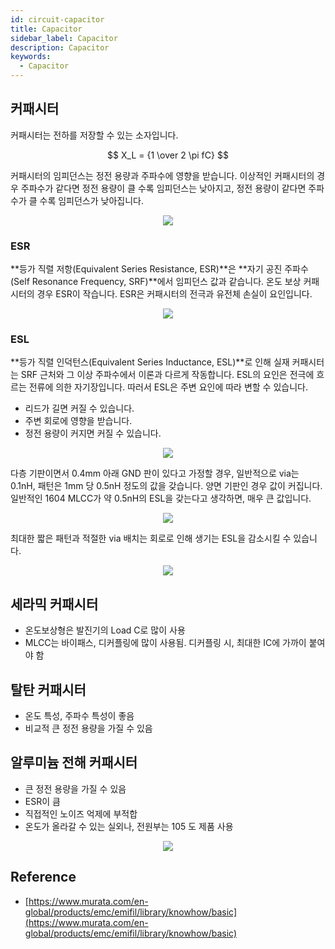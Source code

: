 ```yaml
---
id: circuit-capacitor
title: Capacitor
sidebar_label: Capacitor
description: Capacitor
keywords:
  - Capacitor
---
```



## 커패시터

커패시터는 전하를 저장할 수 있는 소자입니다.

$$
X_L = {1 \over 2 \pi fC}
$$

커패시터의 임피던스는 정전 용량과 주파수에 영향을 받습니다. 이상적인 커패시터의 경우 주파수가 같다면 정전 용량이 클 수록 임피던스는 낮아지고, 정전 용량이 같다면 주파수가 클 수록 임피던스가 낮아집니다.

<center>
	<img src={useBaseUrl("img/etc/circuit/basics/capacitor/capacitor-frequency-impedance.gif")} />
</center>

### ESR

**등가 직렬 저항(Equivalent Series Resistance, ESR)**은 **자기 공진 주파수(Self Resonance Frequency, SRF)**에서 임피던스 값과 같습니다. 온도 보상 커패시터의 경우 ESR이 작습니다. ESR은 커패시터의 전극과 유전체 손실이 요인입니다.

<center>
	<img src={useBaseUrl("img/etc/circuit/basics/capacitor/capacitor-equivalent-circuit.gif")} />
</center>

### ESL

**등가 직렬 인덕턴스(Equivalent Series Inductance, ESL)**로 인해 실재 커패시터는 SRF 근처와 그 이상 주파수에서 이론과 다르게 작동합니다. ESL의 요인은 전극에 흐르는 전류에 의한 자기장입니다. 따러서 ESL은 주변 요인에 따라 변할 수 있습니다.

- 리드가 길면 커질 수 있습니다.
- 주변 회로에 영향을 받습니다.
- 정전 용량이 커지면 커질 수 있습니다.

<center>
	<img src={useBaseUrl("img/etc/circuit/basics/capacitor/capacitor-esl.gif")} />
</center>

다층 기판이면서 0.4mm 아래 GND 판이 있다고 가정할 경우, 일반적으로 via는 0.1nH, 패턴은 1mm 당 0.5nH 정도의 값을 갖습니다. 양면 기판인 경우 값이 커집니다. 일반적인 1604 MLCC가 약 0.5nH의 ESL을 갖는다고 생각하면, 매우 큰 값입니다.

<center>
	<img src={useBaseUrl("img/etc/circuit/basics/capacitor/capacitor-esl-in-pattern.gif")} />
</center>

최대한 짧은 패턴과 적절한 via 배치는 회로로 인해 생기는 ESL을 감소시킬 수 있습니다.

<center>
	<img src={useBaseUrl("img/etc/circuit/basics/capacitor/capacitor-pattern-to-reduce-esl.gif")} />
</center>

## 세라믹 커패시터

- 온도보상형은 발진기의 Load C로 많이 사용
- MLCC는 바이패스, 디커플링에 많이 사용됨. 디커플링 시, 최대한 IC에 가까이 붙여야 함

## 탈탄 커패시터

- 온도 특성, 주파수 특성이 좋음
- 비교적 큰 정전 용량을 가질 수 있음

## 알루미늄 전해 커패시터

- 큰 정전 용량을 가질 수 있음
- ESR이 큼
- 직접적인 노이즈 억제에 부적합
- 온도가 올라갈 수 있는 실외나, 전원부는 105 도 제품 사용

<center>
	<img src={useBaseUrl("img/etc/circuit/basics/capacitor/capacitor-electrolytic-capacitor.gif")} />
</center>

## Reference

- [https://www.murata.com/en-global/products/emc/emifil/library/knowhow/basic](https://www.murata.com/en-global/products/emc/emifil/library/knowhow/basic)
